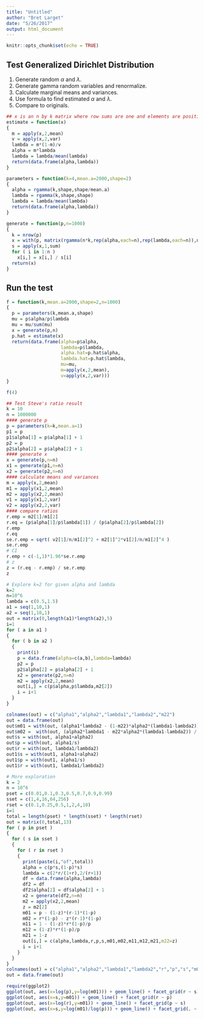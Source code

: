 ```yaml
---
title: "Untitled"
author: "Bret Larget"
date: "5/26/2017"
output: html_document
---
```


```r
knitr::opts_chunk$set(echo = TRUE)
```

## Test Generalized Dirichlet Distribution

1. Generate random $\alpha$ and $\lambda$.
2. Generate gamma random variables and renormalize.
3. Calculate marginal means and variances.
4. Use formula to find estimated $\alpha$ and $\lambda$.
5. Compare to originals.

```r
## x is an n by k matrix where row sums are one and elements are positive
estimate = function(x)
{
  m = apply(x,2,mean)
  v = apply(x,2,var)
  lambda = m*(1-m)/v
  alpha = m*lambda
  lambda = lambda/mean(lambda)
  return(data.frame(alpha,lambda))
}

parameters = function(k=4,mean.a=2000,shape=2)
{
  alpha = rgamma(k,shape,shape/mean.a)
  lambda = rgamma(k,shape,shape)
  lambda = lambda/mean(lambda)
  return(data.frame(alpha,lambda))
}

generate = function(p,n=1000)
{
  k = nrow(p)
  x = with(p, matrix(rgamma(n*k,rep(alpha,each=n),rep(lambda,each=n)),n,k) )
  s = apply(x,1,sum)
  for ( i in 1:n )
    x[i,] = x[i,] / s[i]
  return(x)
}
```

## Run the test

```r
f = function(k,mean.a=2000,shape=2,n=1000)
{
  p = parameters(k,mean.a,shape)
  mu = p$alpha/p$lambda
  mu = mu/sum(mu)
  x = generate(p,n)
  p.hat = estimate(x)
  return(data.frame(alpha=p$alpha,
                    lambda=p$lambda,
                    alpha.hat=p.hat$alpha,
                    lambda.hat=p.hat$lambda,
                    mu=mu,
                    m=apply(x,2,mean),
                    v=apply(x,2,var)))
}

f(4)

```

```r
## Test Steve's ratio result
k = 10
n = 1000000
#### generate p
p = parameters(k=k,mean.a=1)
p1 = p
p1$alpha[1] = p$alpha[1] + 1
p2 = p
p2$alpha[2] = p$alpha[2] + 1
#### generate x
x = generate(p,n=n)
x1 = generate(p1,n=n)
x2 = generate(p2,n=n)
#### calculate means and variances
m = apply(x,2,mean)
m1 = apply(x1,2,mean)
m2 = apply(x2,2,mean)
v1 = apply(x1,2,var)
v2 = apply(x2,2,var)
#### compare ratios
r.emp = m2[1]/m1[2]
r.eq = (p$alpha[1]/p$lambda[1]) / (p$alpha[2]/p$lambda[2])
r.emp
r.eq
se.r.emp = sqrt( v2[1]/n/m1[2]^2 + m2[1]^2*v1[2]/n/m1[2]^4 )
se.r.emp
# CI
r.emp + c(-1,1)*1.96*se.r.emp
# z
z = (r.eq - r.emp) / se.r.emp
z
```

```r
# Explore k=2 for given alpha and lambda
k=2
n=10^6
lambda = c(0.5,1.5)
a1 = seq(1,10,1)
a2 = seq(1,10,1)
out = matrix(0,length(a1)*length(a2),5)
i=1
for ( a in a1 )
{
  for ( b in a2 )
  {
    print(i)
    p = data.frame(alpha=c(a,b),lambda=lambda)    
    p2 = p
    p2$alpha[2] = p$alpha[2] + 1
    x2 = generate(p2,n=n)
    m2 = apply(x2,2,mean)
    out[i,] = c(p$alpha,p$lambda,m2[2])
    i = i+1
  }
}

colnames(out) = c("alpha1","alpha2","lambda1","lambda2","m22")
out = data.frame(out)
out$m01 = with(out, (alpha1*lambda2 - (1-m22)*alpha2*(lambda1-lambda2)) / (lambda2*(alpha1+alpha2)) )
out$m02 =  with(out, (alpha2*lambda1 - m22*alpha2*(lambda1-lambda2)) / (lambda2*(alpha1+alpha2)) )
out$s = with(out, alpha1+alpha2)
out$p = with(out, alpha1/s)
out$r = with(out, lambda1/lambda2)
out1$s = with(out1, alpha1+alpha2)
out1$p = with(out1, alpha1/s)
out1$r = with(out1, lambda1/lambda2)
```

```r
# More exploration
k = 2
n = 10^6
pset = c(0.01,0.1,0.3,0.5,0.7,0.9,0.99)
sset = c(1,4,16,64,256)
rset = c(0.1,0.25,0.5,1,2,4,10)
i=1
total = length(pset) * length(sset) * length(rset)
out = matrix(0,total,13)
for ( p in pset )
{
  for ( s in sset )
  {
    for ( r in rset )
    {
      print(paste(i,"of",total))
      alpha = c(p*s,(1-p)*s)
      lambda = c(2*r/(1+r),2/(r+1))
      df = data.frame(alpha,lambda)
      df2 = df
      df2$alpha[2] = df$alpha[2] + 1
      x2 = generate(df2,n=n)
      m2 = apply(x2,2,mean)
      z = m2[2]
      m01 = p - (1-z)*(r-1)*(1-p)
      m02 = r*(1-p) - z*(r-1)*(1-p)
      m11 = 1 - (1-z)*r*(1-p)/p
      m12 = (1-z)*r*(1-p)/p
      m21 = 1-z
      out[i,] = c(alpha,lambda,r,p,s,m01,m02,m11,m12,m21,m22=z)
      i = i+1
    }
  }
}
colnames(out) = c("alpha1","alpha2","lambda1","lambda2","r","p","s","m01","m02","m11","m12","m21","m22")
out = data.frame(out)
```

```r
require(ggplot2)
ggplot(out, aes(x=log(p),y=log(m01))) + geom_line() + facet_grid(r ~ s)
ggplot(out, aes(x=s,y=m01)) + geom_line() + facet_grid(r ~ p)
ggplot(out, aes(x=log(r),y=m01)) + geom_line() + facet_grid(p ~ s)
ggplot(out, aes(x=s,y=log(m01)/log(p))) + geom_line() + facet_grid(. ~ r)
```
